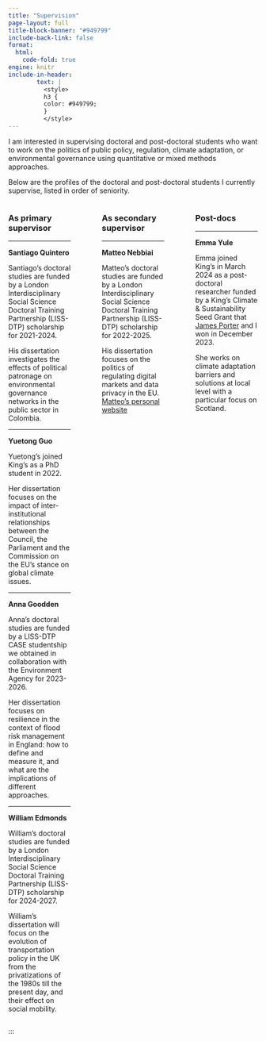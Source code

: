 ```yaml
---
title: "Supervision"
page-layout: full
title-block-banner: "#949799"
include-back-link: false
format: 
  html:
    code-fold: true
engine: knitr
include-in-header: 
        text: |
          <style>
          h3 {
          color: #949799;
          }
          </style>
---
```


I am interested in supervising doctoral and post-doctoral students who want to work on the politics of public policy, regulation, climate adaptation, or environmental governance using quantitative or mixed methods approaches.  

Below are the profiles of the doctoral and post-doctoral students I currently supervise, listed in order of seniority.

<!--  https://stackoverflow.com/questions/74162212/two-columns-layout-in-quarto -->

:::: {.columns}

::: {.column width="30%"}
### As primary supervisor

---------------------------

**Santiago Quintero**

Santiago's doctoral studies are funded by a London Interdisciplinary Social Science Doctoral Training Partnership (LISS-DTP) scholarship for 2021-2024. 

His dissertation investigates the effects of political patronage on environmental governance networks in the public sector in Colombia.

---------------------------

**Yuetong Guo**

Yuetong's joined King's as a PhD student in 2022. 

Her dissertation focuses on the impact of inter-institutional relationships between the Council, the Parliament and the Commission on the EU's stance on global climate issues.


---------------------------


**Anna Goodden**

Anna's doctoral studies are funded by a LISS-DTP CASE studentship we obtained in collaboration with the Environment Agency for 2023-2026. 

Her dissertation focuses on resilience in the context of flood risk management in England: how to define and measure it, and what are the implications of different approaches.

---------------------------

**William Edmonds**

William's doctoral studies are funded by a London Interdisciplinary Social Science Doctoral Training Partnership (LISS-DTP) scholarship for 2024-2027.

William's dissertation will focus on the evolution of transportation policy in the UK from the privatizations of the 1980s till the present day, and their effect on social mobility.
:::

::: {.column width="5%"}
<!-- empty column to create gap -->
:::

::: {.column width="30%"}
### As secondary supervisor

---------------------------

**Matteo Nebbiai**

Matteo's doctoral studies are funded by a London Interdisciplinary Social Science Doctoral Training Partnership (LISS-DTP) scholarship for 2022-2025. 

His dissertation focuses on the politics of regulating digital markets and data privacy in the EU.
[Matteo's personal website](https://www.matteonebbiai.site/)

:::

::: {.column width="5%"}
<!-- empty column to create gap -->
:::

::: {.column width="30%"}
### Post-docs

---------------------------

**Emma Yule** 

Emma joined King's in March 2024 as a post-doctoral researcher funded by a King's Climate & Sustainability Seed Grant that [James Porter](https://www.kcl.ac.uk/people/james-porter) and I won in December 2023. 

She works on climate adaptation barriers and solutions at local level with a particular focus on Scotland. 
:::

::::








:::